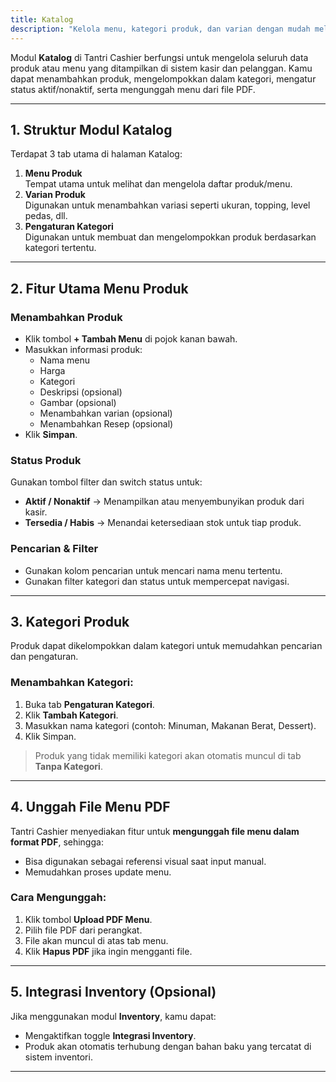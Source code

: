 ```yaml
---
title: Katalog
description: "Kelola menu, kategori produk, dan varian dengan mudah melalui Modul Katalog Tantri Cashier."
---
```


Modul **Katalog** di Tantri Cashier berfungsi untuk mengelola seluruh data produk atau menu yang ditampilkan di sistem kasir dan pelanggan. Kamu dapat menambahkan produk, mengelompokkan dalam kategori, mengatur status aktif/nonaktif, serta mengunggah menu dari file PDF.

---

## 1. Struktur Modul Katalog

Terdapat 3 tab utama di halaman Katalog:

1. **Menu Produk**  
   Tempat utama untuk melihat dan mengelola daftar produk/menu.
2. **Varian Produk**  
   Digunakan untuk menambahkan variasi seperti ukuran, topping, level pedas, dll.
3. **Pengaturan Kategori**  
   Digunakan untuk membuat dan mengelompokkan produk berdasarkan kategori tertentu.

---

## 2. Fitur Utama Menu Produk

### Menambahkan Produk

- Klik tombol **+ Tambah Menu** di pojok kanan bawah.
- Masukkan informasi produk:
  - Nama menu
  - Harga
  - Kategori
  - Deskripsi (opsional)
  - Gambar (opsional)
  - Menambahkan varian (opsional)
  - Menambahkan Resep (opsional)
- Klik **Simpan**.

### Status Produk

Gunakan tombol filter dan switch status untuk:

- **Aktif / Nonaktif** → Menampilkan atau menyembunyikan produk dari kasir.
- **Tersedia / Habis** → Menandai ketersediaan stok untuk tiap produk.

### Pencarian & Filter

- Gunakan kolom pencarian untuk mencari nama menu tertentu.
- Gunakan filter kategori dan status untuk mempercepat navigasi.

---

## 3. Kategori Produk

Produk dapat dikelompokkan dalam kategori untuk memudahkan pencarian dan pengaturan.

### Menambahkan Kategori:

1. Buka tab **Pengaturan Kategori**.
2. Klik **Tambah Kategori**.
3. Masukkan nama kategori (contoh: Minuman, Makanan Berat, Dessert).
4. Klik Simpan.

> Produk yang tidak memiliki kategori akan otomatis muncul di tab **Tanpa Kategori**.

---

## 4. Unggah File Menu PDF

Tantri Cashier menyediakan fitur untuk **mengunggah file menu dalam format PDF**, sehingga:

- Bisa digunakan sebagai referensi visual saat input manual.
- Memudahkan proses update menu.

### Cara Mengunggah:

1. Klik tombol **Upload PDF Menu**.
2. Pilih file PDF dari perangkat.
3. File akan muncul di atas tab menu.
4. Klik **Hapus PDF** jika ingin mengganti file.

---

## 5. Integrasi Inventory (Opsional)

Jika menggunakan modul **Inventory**, kamu dapat:

- Mengaktifkan toggle **Integrasi Inventory**.
- Produk akan otomatis terhubung dengan bahan baku yang tercatat di sistem inventori.

---
